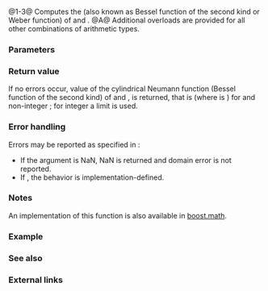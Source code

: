 {{cpp/title|cyl_neumann|cyl_neumannf|cyl_neumannl}}
{{cpp/numeric/special_functions/navbar}}
{{dcl begin}}
{{dcl header|cmath}}
{{dcl rev multi|num=1|since1=c++17|dcl1=
float       cyl_neumann ( float nu, float x );
double      cyl_neumann ( double nu, double x );
long double cyl_neumann ( long double nu, long double x );
|since2=c++23|dcl2=
/* floating-point-type */ cyl_neumann( /* floating-point-type */ nu,
                                       /* floating-point-type */ x );
}}
{{dcl|num=2|since=c++17|
float       cyl_neumannf( float nu, float x );
}}
{{dcl|num=3|since=c++17|
long double cyl_neumannl( long double nu, long double x );
}}
{{dcl h|[[#Notes|Additional overloads]]}}
{{dcl header|cmath}}
{{dcl|num=A|since=c++17|
template&lt; class Arithmetic1, class Arithmetic2 &gt;
/* common-floating-point-type */
    cyl_neumann( Arithmetic1 nu, Arithmetic2 x );
}}
{{dcl end}}

@1-3@ Computes the {{enwiki|Bessel function#Bessel functions of the second kind: Y.CE.B1|cylindrical Neumann function}} (also known as Bessel function of the second kind or Weber function) of {{c|nu}} and {{c|x}}.{{rev inl|since=c++23| The library provides overloads of {{tt|std::cyl_neumann}} for all cv-unqualified floating-point types as the type of the parameters {{c|nu}} and {{c|x}}.}}
@A@ Additional overloads are provided for all other combinations of arithmetic types.

===Parameters===
{{par begin}}
{{par|nu|the order of the function}}
{{par|x|the argument of the function}}
{{par end}}

===Return value===
If no errors occur, value of the cylindrical Neumann function (Bessel function of the second kind) of {{tt|nu}} and {{tt|x}}, is returned, that is {{math|1=N{{su|b=nu}}(x) = {{mfrac|J{{su|b=nu}}(x)cos(nuπ)-J{{su|b=-nu}}(x)|sin(nuπ)}}}} (where {{math|J{{su|b=nu}}(x)}} is {{c|std::cyl_bessel_j(nu, x)}}) for {{math|x≥0}} and non-integer {{c|nu}}; for integer {{c|nu}} a limit is used.

===Error handling===
Errors may be reported as specified in {{lc|math_errhandling}}:

* If the argument is NaN, NaN is returned and domain error is not reported.
* If {{math|nu≥128}}, the behavior is implementation-defined.

===Notes===
{{cpp/numeric/special functions/older impl note}}

An implementation of this function is also available in [https://www.boost.org/doc/libs/release/libs/math/doc/html/math_toolkit/bessel/bessel_first.html boost.math].

{{cpp/numeric/special functions/additional overload note|cyl_neumann}}

===Example===
{{example
|code=
#include &lt;cassert&gt;
#include &lt;cmath&gt;
#include &lt;iostream&gt;
#include &lt;numbers&gt;

const double π = std::numbers::pi; // or std::acos(-1) in pre C++20
 
// To calculate the cylindrical Neumann function via cylindrical Bessel function of the
// first kind we have to implement J, because the direct invocation of the
// std::cyl_bessel_j(nu, x), per formula above,
// for negative nu raises 'std::domain_error': Bad argument in __cyl_bessel_j.

double J_neg(double nu, double x)
{
    return std::cos(-nu * π) * std::cyl_bessel_j(-nu, x)
          -std::sin(-nu * π) * std::cyl_neumann(-nu, x);
}

double J_pos(double nu, double x)
{
    return std::cyl_bessel_j(nu, x);
}

double J(double nu, double x)
{
    return nu &lt; 0.0 ? J_neg(nu, x) : J_pos(nu, x);
}

int main()
{
    std::cout &lt;&lt; "spot checks for nu == 0.5\n" &lt;&lt; std::fixed &lt;&lt; std::showpos;
    const double nu = 0.5;
    for (double x = 0.0; x &lt;= 2.0; x += 0.333)
    {
        const double n = std::cyl_neumann(nu, x);
        const double j = (J(nu, x) * std::cos(nu * π) - J(-nu, x)) / std::sin(nu * π);
        std::cout &lt;&lt; "N_.5(" &lt;&lt; x &lt;&lt; ") = " &lt;&lt; n &lt;&lt; ", calculated via J = " &lt;&lt; j &lt;&lt; '\n';
        assert(n == j);
    }
}
|output=
spot checks for nu == 0.5
N_.5(+0.000000) = -inf, calculated via J = -inf
N_.5(+0.333000) = -1.306713, calculated via J = -1.306713
N_.5(+0.666000) = -0.768760, calculated via J = -0.768760
N_.5(+0.999000) = -0.431986, calculated via J = -0.431986
N_.5(+1.332000) = -0.163524, calculated via J = -0.163524
N_.5(+1.665000) = +0.058165, calculated via J = +0.058165
N_.5(+1.998000) = +0.233876, calculated via J = +0.233876
}}

===See also===
{{dsc begin}}
{{dsc inc|cpp/numeric/special_functions/dsc cyl_bessel_i}}
{{dsc inc|cpp/numeric/special_functions/dsc cyl_bessel_j}}
{{dsc inc|cpp/numeric/special_functions/dsc cyl_bessel_k}}
{{dsc end}}

===External links===
{{eli|[https://mathworld.wolfram.com/BesselFunctionoftheSecondKind.html Weisstein, Eric W. "Bessel Function of the Second Kind."] From MathWorld — A Wolfram Web Resource.}}

{{langlinks|es|ja|zh}}
